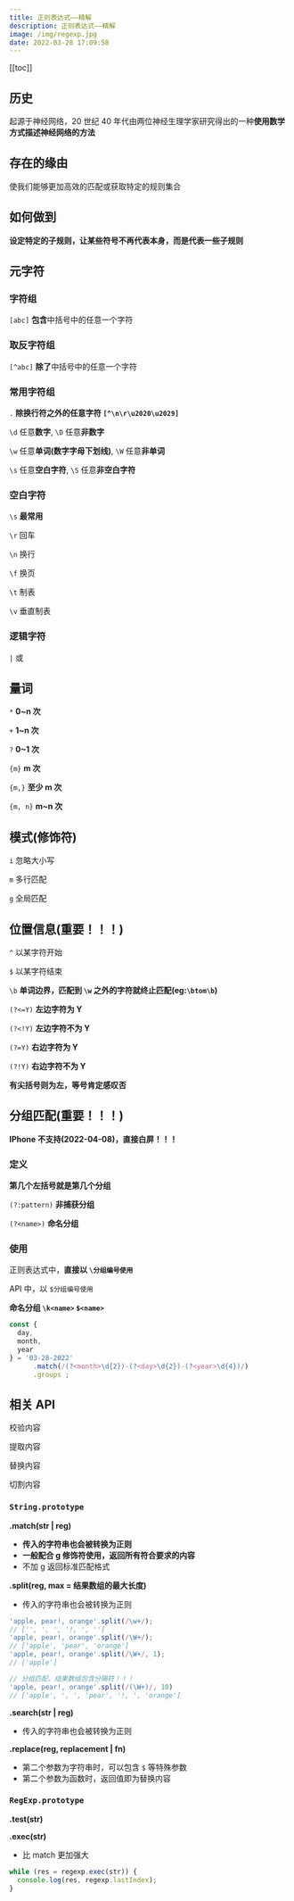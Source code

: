 ```yaml
---
title: 正则表达式——精解
description: 正则表达式——精解
image: /img/regexp.jpg
date: 2022-03-28 17:09:58
---
```


[[toc]]

## 历史

起源于神经网络，20 世纪 40 年代由两位神经生理学家研究得出的一种**使用数学方式描述神经网络的方法**

## 存在的缘由

使我们能够更加高效的匹配或获取特定的规则集合

## 如何做到

**设定特定的子规则，让某些符号不再代表本身，而是代表一些子规则**

## 元字符

### 字符组

`[abc]` **包含**中括号中的任意一个字符

### 取反字符组

`[^abc]` **除了**中括号中的任意一个字符


### 常用字符组

`.` **除换行符之外的任意字符 `[^\n\r\u2020\u2029]`**

`\d` 任意**数字**, `\D` 任意**非数字**

`\w` 任意**单词(数字字母下划线)**, `\W` 任意**非单词**

`\s` 任意**空白字符**, `\S` 任意**非空白字符**

### 空白字符

`\s` **最常用**

`\r` 回车

`\n` 换行

`\f` 换页

`\t` 制表

`\v` 垂直制表

### 逻辑字符

`|` 或

## 量词

`*` **0~n 次**

`+` **1~n 次**

`?` **0~1 次**

`{m}` **m 次**

`{m,}` **至少 m 次**

`{m, n}` **m~n 次**


## 模式(修饰符)

`i` 忽略大小写

`m` 多行匹配

`g` 全局匹配

## 位置信息(重要！！！)

`^` 以某字符开始

`$` 以某字符结束

`\b` **单词边界，匹配到 `\w` 之外的字符就终止匹配(eg:`\btom\b`)**

`(?<=Y)` **左边字符为 Y**

`(?<!Y)` **左边字符不为 Y**

`(?=Y)` **右边字符为 Y**

`(?!Y)` **右边字符不为 Y**

<Alert type="info">**有尖括号则为左，等号肯定感叹否**</Alert>

## 分组匹配(重要！！！)

<Alert type="danger">**IPhone 不支持(2022-04-08)，直接白屏！！！**</Alert>

### 定义

**第几个左括号就是第几个分组**

`(?:pattern)` **非捕获分组**

`(?<name>)` **命名分组**

### 使用

正则表达式中，**直接以 `\分组编号使用`**

API 中，以 `$分组编号使用`

**命名分组 `\k<name>` `$<name>`**

```js
const {
  day,
  month,
  year
} = '03-28-2022'
      .match(/(?<month>\d{2})-(?<day>\d{2})-(?<year>\d{4})/)
      .groups ;
```

## 相关 API

校验内容

提取内容

替换内容

切割内容

### `String.prototype`

**.match(str | reg)**
- **传入的字符串也会被转换为正则**
- **一般配合 g 修饰符使用，返回所有符合要求的内容**
- 不加 g 返回标准匹配格式


**.split(reg, max = 结果数组的最大长度)**
- 传入的字符串也会被转换为正则

```js
'apple, pear!, orange'.split(/\w+/);
// ['', ', ', '!, ', '']
'apple, pear!, orange'.split(/\W+/);
// ['apple', 'pear', 'orange']
'apple, pear!, orange'.split(/\W+/, 1);
// ['apple']

// 分组匹配，结果数组包含分隔符！！！
'apple, pear!, orange'.split(/(\W+)/, 10)
// ['apple', ', ', 'pear', '!, ', 'orange']
```


**.search(str | reg)**
- 传入的字符串也会被转换为正则

**.replace(reg, replacement | fn)**
- 第二个参数为字符串时，可以包含 `$` 等特殊参数
- 第二个参数为函数时，返回值即为替换内容

### `RegExp.prototype`

**.test(str)**

**.exec(str)**
- 比 match 更加强大

```js
while (res = regexp.exec(str)) {
  console.log(res, regexp.lastIndex);
}
```